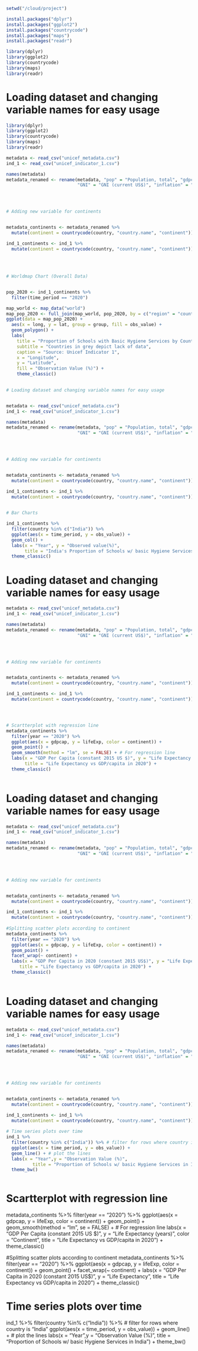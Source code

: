 ```r
setwd("/cloud/project")

install.packages("dplyr")
install.packages("ggplot2")
install.packages("countrycode")
install.packages("maps")
install.packages("readr")

library(dplyr)
library(ggplot2)
library(countrycode)
library(maps)
library(readr)

```

# Loading dataset and changing variable names for easy usage
```r
library(dplyr)
library(ggplot2)
library(countrycode)
library(maps)
library(readr)

metadata <- read_csv("unicef_metadata.csv")
ind_1 <- read_csv("unicef_indicator_1.csv")

names(metadata)
metadata_renamed <- rename(metadata, "pop" = "Population, total", "gdpcap" = "GDP per capita (constant 2015 US$)", 
                           "GNI" = "GNI (current US$)", "inflation" = "Inflation, consumer prices (annual %)", "lifeExp" = "Life expectancy at birth, total (years)")
                           



# Adding new variable for continents 


metadata_continents <- metadata_renamed %>%
  mutate(continent = countrycode(country, "country.name", "continent"))

ind_1_continents <- ind_1 %>%
  mutate(continent = countrycode(country, "country.name", "continent"))
  
  
 
  
# Worldmap Chart (Overall Data)


pop_2020 <- ind_1_continents %>% 
  filter(time_period == "2020")

map_world <- map_data("world") 
map_pop_2020 <- full_join(map_world, pop_2020, by = c("region" = "country"))
ggplot(data = map_pop_2020) +
  aes(x = long, y = lat, group = group, fill = obs_value) +
  geom_polygon() +
  labs(
    title = "Proportion of Schools with Basic Hygiene Services by Country in 2020",
    subtitle = "Countries in grey depict lack of data",
    caption = "Source: Unicef Indicator 1",
    x = "Longitude",
    y = "Latitude",
    fill = "Observation Value (%)") +
    theme_classic()
    
```



```r
# Loading dataset and changing variable names for easy usage


metadata <- read_csv("unicef_metadata.csv")
ind_1 <- read_csv("unicef_indicator_1.csv")

names(metadata)
metadata_renamed <- rename(metadata, "pop" = "Population, total", "gdpcap" = "GDP per capita (constant 2015 US$)", 
                           "GNI" = "GNI (current US$)", "inflation" = "Inflation, consumer prices (annual %)", "lifeExp" = "Life expectancy at birth, total (years)")
                           



# Adding new variable for continents 


metadata_continents <- metadata_renamed %>%
  mutate(continent = countrycode(country, "country.name", "continent"))

ind_1_continents <- ind_1 %>%
  mutate(continent = countrycode(country, "country.name", "continent"))

    
# Bar Charts

ind_1_continents %>%
  filter(country %in% c("India")) %>%
  ggplot(aes(x = time_period, y = obs_value)) +
  geom_col() +
  labs(x = "Year", y = "Observed value(%)", 
       title = "India's Proportion of Schools w/ basic Hygiene Services over time") +
  theme_classic()

```



# Loading dataset and changing variable names for easy usage

```r
metadata <- read_csv("unicef_metadata.csv")
ind_1 <- read_csv("unicef_indicator_1.csv")

names(metadata)
metadata_renamed <- rename(metadata, "pop" = "Population, total", "gdpcap" = "GDP per capita (constant 2015 US$)", 
                           "GNI" = "GNI (current US$)", "inflation" = "Inflation, consumer prices (annual %)", "lifeExp" = "Life expectancy at birth, total (years)")
                           



# Adding new variable for continents 


metadata_continents <- metadata_renamed %>%
  mutate(continent = countrycode(country, "country.name", "continent"))

ind_1_continents <- ind_1 %>%
  mutate(continent = countrycode(country, "country.name", "continent"))




# Scartterplot with regression line
metadata_continents %>%
  filter(year == "2020") %>%
  ggplot(aes(x = gdpcap, y = lifeExp, color = continent)) +
  geom_point() +
  geom_smooth(method = "lm", se = FALSE) + # For regression line
  labs(x = "GDP Per Capita (constant 2015 US $)", y = "Life Expectancy (years)", color = "Continent",
       title = "Life Expectancy vs GDP/capita in 2020") +
  theme_classic()
  
```





# Loading dataset and changing variable names for easy usage

```r
metadata <- read_csv("unicef_metadata.csv")
ind_1 <- read_csv("unicef_indicator_1.csv")

names(metadata)
metadata_renamed <- rename(metadata, "pop" = "Population, total", "gdpcap" = "GDP per capita (constant 2015 US$)", 
                           "GNI" = "GNI (current US$)", "inflation" = "Inflation, consumer prices (annual %)", "lifeExp" = "Life expectancy at birth, total (years)")
                           



# Adding new variable for continents 


metadata_continents <- metadata_renamed %>%
  mutate(continent = countrycode(country, "country.name", "continent"))

ind_1_continents <- ind_1 %>%
  mutate(continent = countrycode(country, "country.name", "continent"))
  
#Splitting scatter plots according to continent
metadata_continents %>%
  filter(year == "2020") %>%
  ggplot(aes(x = gdpcap, y = lifeExp, color = continent)) +
  geom_point() +
  facet_wrap(~ continent) +
  labs(x = "GDP Per Capita in 2020 (constant 2015 US$)", y = "Life Expectancy", 
     title = "Life Expectancy vs GDP/capita in 2020") +
  theme_classic()
  
```

# Loading dataset and changing variable names for easy usage

```r
metadata <- read_csv("unicef_metadata.csv")
ind_1 <- read_csv("unicef_indicator_1.csv")

names(metadata)
metadata_renamed <- rename(metadata, "pop" = "Population, total", "gdpcap" = "GDP per capita (constant 2015 US$)", 
                           "GNI" = "GNI (current US$)", "inflation" = "Inflation, consumer prices (annual %)", "lifeExp" = "Life expectancy at birth, total (years)")
                           



# Adding new variable for continents 


metadata_continents <- metadata_renamed %>%
  mutate(continent = countrycode(country, "country.name", "continent"))

ind_1_continents <- ind_1 %>%
  mutate(continent = countrycode(country, "country.name", "continent"))
  
# Time series plots over time
ind_1 %>%
  filter(country %in% c("India")) %>% # filter for rows where country is "India"
  ggplot(aes(x = time_period, y = obs_value)) + 
  geom_line() + # plot the lines
  labs(x = "Year",y = "Observation Value (%)",
          title = "Proportion of Schools w/ basic Hygiene Services in India") +
  theme_bw()



```


# Scartterplot with regression line
metadata_continents %>%
  filter(year == "2020") %>%
  ggplot(aes(x = gdpcap, y = lifeExp, color = continent)) +
  geom_point() +
  geom_smooth(method = "lm", se = FALSE) + # For regression line
  labs(x = "GDP Per Capita (constant 2015 US $)", y = "Life Expectancy (years)", color = "Continent",
       title = "Life Expectancy vs GDP/capita in 2020") +
  theme_classic()
  


  
#Splitting scatter plots according to continent
metadata_continents %>%
  filter(year == "2020") %>%
  ggplot(aes(x = gdpcap, y = lifeExp, color = continent)) +
  geom_point() +
  facet_wrap(~ continent) +
  labs(x = "GDP Per Capita in 2020 (constant 2015 US$)", y = "Life Expectancy", 
     title = "Life Expectancy vs GDP/capita in 2020") +
  theme_classic()
  



  
# Time series plots over time
ind_1 %>%
  filter(country %in% c("India")) %>% # filter for rows where country is "India"
  ggplot(aes(x = time_period, y = obs_value)) + 
  geom_line() + # plot the lines
  labs(x = "Year",y = "Observation Value (%)",
          title = "Proportion of Schools w/ basic Hygiene Services in India") +
  theme_bw()

